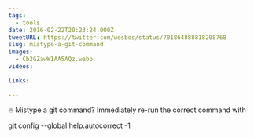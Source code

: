 ```yaml
---
tags:
  - tools
date: 2016-02-22T20:23:24.000Z
tweetURL: https://twitter.com/wesbos/status/701864888818208768
slug: mistype-a-git-command
images:
  - Cb2GZawWIAA5AQz.webp
videos:

links:

---
```

🔥 Mistype a git command? Immediately re-run the correct command with

git config --global help.autocorrect -1
